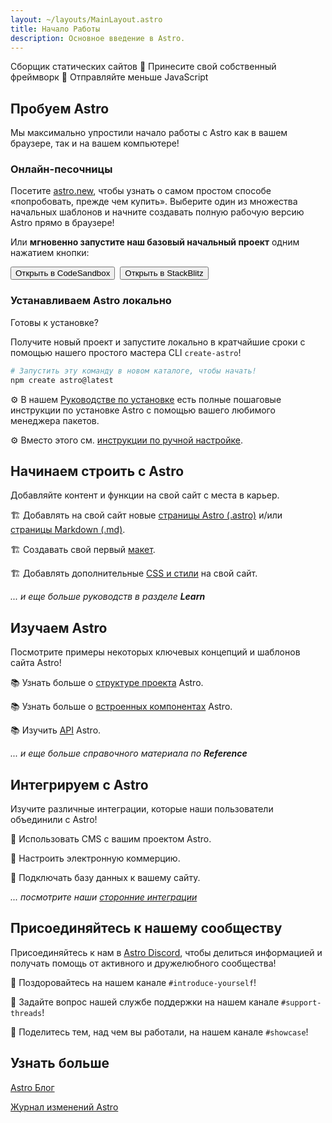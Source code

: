 ```yaml
---
layout: ~/layouts/MainLayout.astro
title: Начало Работы
description: Основное введение в Astro.
---
```




Cборщик статических сайтов  🚀  Принесите свой собственный фреймворк  🚀  Отправляйте меньше JavaScript

## Пробуем Astro

Мы максимально упростили начало работы с Astro как в вашем браузере, так и на вашем компьютере!

### Онлайн-песочницы

Посетите [astro.new](https://astro.new), чтобы узнать о самом простом способе «попробовать, прежде чем купить». Выберите один из множества начальных шаблонов и начните создавать полную рабочую версию Astro прямо в браузере!

Или **мгновенно запустите наш базовый начальный проект** одним нажатием кнопки:

<div style="display: flex; flex-wrap: wrap; gap: 0.5rem;">
    <Button href="https://astro.new/starter?on=codesandbox">Открыть в CodeSandbox</Button>
    <Button href="https://astro.new/starter?on=stackblitz">Открыть в StackBlitz</Button>
</div>

### Устанавливаем Astro локально

Готовы к установке?

Получите новый проект и запустите локально в кратчайшие сроки с помощью нашего простого мастера CLI `create-astro`!

```bash
# Запустить эту команду в новом каталоге, чтобы начать!
npm create astro@latest
```

⚙️ В нашем [Руководстве по установке](/ru/install/auto/) есть полные пошаговые инструкции по установке Astro с помощью вашего любимого менеджера пакетов.

⚙️ Вместо этого см. [инструкции по ручной настройке](/ru/install/manual/).


## Начинаем строить с Astro

Добавляйте контент и функции на свой сайт с места в карьер.

🏗️ Добавлять на свой сайт новые [страницы Astro (.astro)](/ru/core-concepts/astro-pages/) и/или [страницы Markdown (.md)](/ru/guides/markdown-content/).

🏗️ Создавать свой первый [макет](/ru/core-concepts/layouts/).

🏗️ Добавлять дополнительные [CSS и стили](/ru/guides/styling/) на свой сайт. 

*... и еще больше руководств в разделе **Learn***



## Изучаем Astro

Посмотрите примеры некоторых ключевых концепций и шаблонов сайта Astro!

📚 Узнать больше о [структуре проекта](/ru/core-concepts/project-structure/) Astro.

📚 Узнать больше о [встроенных компонентах](/ru/reference/api-reference/#built-in-components) Astro.

📚 Изучить [API](/ru/reference/api-reference/) Astro.

*... и еще больше справочного материала по **Reference***

## Интегрируем с Astro

Изучите различные интеграции, которые наши пользователи объединили с Astro!

🧰 Использовать CMS с вашим проектом Astro.

🧰 Настроить электронную коммерцию.

🧰 Подключать базу данных к вашему сайту.

*... посмотрите наши [сторонние интеграции](/ru/integrations/integrations/)*



## Присоединяйтесь к нашему сообществу

Присоединяйтесь к нам в [Astro Discord](https://astro.build/chat), чтобы делиться информацией и получать помощь от активного и дружелюбного сообщества!

💬 Поздоровайтесь на нашем канале `#introduce-yourself`!

💬 Задайте вопрос нашей службе поддержки на нашем канале `#support-threads`!

💬 Поделитесь тем, над чем вы работали, на нашем канале `#showcase`!


## Узнать больше

[Astro Блог](https://astro.build/blog/)

[Журнал изменений Astro](https://github.com/withastro/astro/blob/main/packages/astro/CHANGELOG.md)
